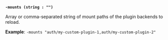 <a id="plugin-flag-mounts" />

**`-mounts (string : "")`**

Array or comma-separated string of mount paths of the plugin backends to
reload.

**Example**: `-mounts "auth/my-custom-plugin-1,auth/my-custom-plugin-2"`
